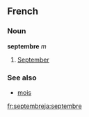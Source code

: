 ==French==
===Noun===
'''septembre''' ''m''

# [[September]]

===See also===
*[[mois]]
[[fr:septembre]][[ja:septembre]]